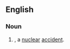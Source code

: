 {{also|broken arrow}}
==English==

===Noun===
{{en-noun|head=[[Broken]] [[Arrow]]}}

# {{label|en|US|euphemistic}} {{alternative spelling of|broken arrow|nodot=1|lang=en}}, a [[nuclear]] [[accident]].